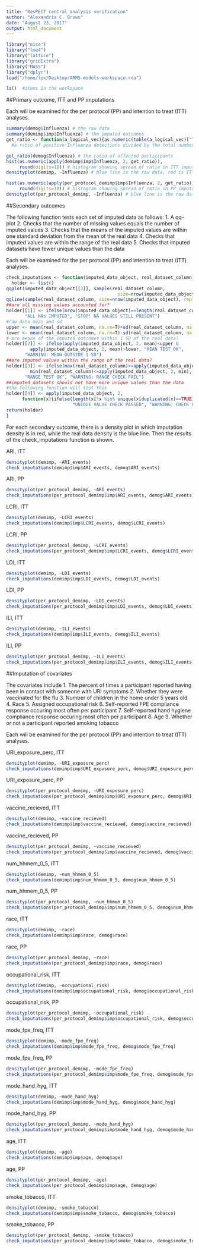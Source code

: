 ```yaml
---
title: "ResPECT central analysis verification"
author: "Alexandria C. Brown"
date: "August 23, 2017"
output: html_document
---
```


```r
library("mice")
library("lme4")
library("lattice")
library("gridExtra")
library("MASS")
library("dplyr")
load("/home/lex/Desktop/ARMS-models-workspace.rda")

ls()  #items in the workspace
```

##Primary outcome, ITT and PP imputations

Each will be examined for the per protocol (PP) and intention to treat (ITT) analyses.

```r
summary(demog$Influenza) # the raw data
summary(demimp$imp$Influenza) # the imputed outcomes
get_ratio <- function(a_logical_vec){as.numeric(table(a_logical_vec)["TRUE"])/length(a_logical_vec)}
  #a ratio of positive Influenza detections divided by the total number of participants

get_ratio(demog$Influenza) # the ratio of affected participants
hist(as.numeric(apply(demimp$imp$Influenza, 2, get_ratio)), 
     round(digits=10)) # histogram showing spread of ratio in ITT imputations
densityplot(demimp, ~Influenza) # blue line is the raw data, red is ITT imputed

hist(as.numeric(apply(per_protocol_demimp$imp$Influenza, 2, get_ratio)), 
     round(digits=10)) # histogram showing spread of ratio in PP imputations
densityplot(per_protocol_demimp, ~Influenza) # blue line is the raw data, red is PP imputed
```

##Secondary outcomes

The following function tests each set of imputed data as follows:
1. A qq-plot
2. Checks that the number of missing values equals the number of imputed values
3. Checks that the means of the imputed values are within one standard deviation from the mean of the real data
4. Checks that imputed values are within the range of the real data
5. Checks that imputed datasets have fewer unique values than the data

Each will be examined for the per protocol (PP) and intention to treat (ITT) analyses.

```r

check_imputations <- function(imputed_data_object, real_dataset_column){
  holder <- list()
qqplot(imputed_data_object[[3]], sample(real_dataset_column, 
                                          size=nrow(imputed_data_object), replace=F))
qqline(sample(real_dataset_column, size=nrow(imputed_data_object), replace=F))
##are all missing values accounted for?
holder[[1]] <- ifelse(nrow(imputed_data_object)==length(real_dataset_column[is.na(real_dataset_column)]), 
       "ALL NAs IMPUTED", "STOP! NA VALUES STILL PRESENT")
#raw data mean and sd
upper <- mean(real_dataset_column, na.rm=T)+sd(real_dataset_column, na.rm=T)
lower <- mean(real_dataset_column, na.rm=T)-sd(real_dataset_column, na.rm=T)
# are means of the imputed outcomes within 1 SD of the real data?
holder[[2]] <- ifelse(apply(imputed_data_object, 2, mean)<upper & 
         apply(imputed_data_object, 2, mean)>lower, "MEAN TEST OK", 
       "WARNING: MEAN OUTSIDE 1 SD")
##are imputed values within the range of the real data?
holder[[3]] <- ifelse(max(real_dataset_column)>=apply(imputed_data_object, 2, max) & 
         min(real_dataset_column)<=apply(imputed_data_object, 2, min), 
       "RANGE TEST OK", "WARNING: RANGE CHECK FAIL")
##imputed datasets should not have more unique values than the data
#the following function will test this
holder[[4]] <- apply(imputed_data_object, 2, 
      function(x){ifelse(length(x[!x %in% unique(x[duplicated(x)==TRUE])])<=ceiling(length(real_dataset_column[!real_dataset_column %in% unique(real_dataset_column[duplicated(real_dataset_column)==TRUE])])*0.1), 
                         "UNIQUE VALUE CHECK PASSED", "WARNING: CHECK UNIQUE VALUES")}) 
return(holder)
}

```

For each secondary outcome, there is a density plot in which imputation density is in red, while the real data density is the blue line.  Then the results of the check_imputations function is shown.

ARI, ITT

```r
densityplot(demimp, ~ARI_events)
check_imputations(demimp$imp$ARI_events, demog$ARI_events)
```

ARI, PP

```r
densityplot(per_protocol_demimp, ~ARI_events)
check_imputations(per_protocol_demimp$imp$ARI_events, demog$ARI_events)
```

LCRI, ITT

```r
densityplot(demimp, ~LCRI_events)
check_imputations(demimp$imp$LCRI_events, demog$LCRI_events)
```

LCRI, PP

```r
densityplot(per_protocol_demimp, ~LCRI_events)
check_imputations(per_protocol_demimp$imp$LCRI_events, demog$LCRI_events)
```

LDI, ITT

```r
densityplot(demimp, ~LDI_events)
check_imputations(demimp$imp$LDI_events, demog$LDI_events)
```

LDI, PP

```r
densityplot(per_protocol_demimp, ~LDI_events)
check_imputations(per_protocol_demimp$imp$LDI_events, demog$LDI_events)
```

ILI, ITT

```r
densityplot(demimp, ~ILI_events)
check_imputations(demimp$imp$ILI_events, demog$ILI_events)
```

ILI, PP

```r
densityplot(per_protocol_demimp, ~ILI_events)
check_imputations(per_protocol_demimp$imp$ILI_events, demog$ILI_events)
```

##Imputation of covariates

The covariates include 
1. The percent of times a participant reported having been in contact with someone with URI symptoms
2. Whether they were vaccinated for the flu
3. Number of children in the home under 5 years old
4. Race
5. Assigned occupational risk
6. Self-reported FPE compliance response occuring most often per participant
7. Self-reported hand hygiene compliance response occuring most often per participant
8. Age
9. Whether or not a participant reported smoking tobacco

Each will be examined for the per protocol (PP) and intention to treat (ITT) analyses.

URI_exposure_perc, ITT

```r
densityplot(demimp, ~URI_exposure_perc)
check_imputations(demimp$imp$URI_exposure_perc, demog$URI_exposure_perc)
```

URI_exposure_perc, PP

```r
densityplot(per_protocol_demimp, ~URI_exposure_perc)
check_imputations(per_protocol_demimp$imp$URI_exposure_perc, demog$URI_exposure_perc)
```

vaccine_recieved, ITT

```r
densityplot(demimp, ~vaccine_recieved)
check_imputations(demimp$imp$vaccine_recieved, demog$vaccine_recieved)
```

vaccine_recieved, PP

```r
densityplot(per_protocol_demimp, ~vaccine_recieved)
check_imputations(per_protocol_demimp$imp$vaccine_recieved, demog$vaccine_recieved)
```

num_hhmem_0_5, ITT

```r
densityplot(demimp, ~num_hhmem_0_5)
check_imputations(demimp$imp$num_hhmem_0_5, demog$num_hhmem_0_5)
```

num_hhmem_0_5, PP

```r
densityplot(per_protocol_demimp, ~num_hhmem_0_5)
check_imputations(per_protocol_demimp$imp$num_hhmem_0_5, demog$num_hhmem_0_5)
```

race, ITT

```r
densityplot(demimp, ~race)
check_imputations(demimp$imp$race, demog$race)
```

race, PP

```r
densityplot(per_protocol_demimp, ~race)
check_imputations(per_protocol_demimp$imp$race, demog$race)
```

occupational_risk, ITT

```r
densityplot(demimp, ~occupational_risk)
check_imputations(demimp$imp$occupational_risk, demog$occupational_risk)
```

occupational_risk, PP

```r
densityplot(per_protocol_demimp, ~occupational_risk)
check_imputations(per_protocol_demimp$imp$occupational_risk, demog$occupational_risk)
```

mode_fpe_freq, ITT

```r
densityplot(demimp, ~mode_fpe_freq)
check_imputations(demimp$imp$mode_fpe_freq, demog$mode_fpe_freq)
```

mode_fpe_freq, PP

```r
densityplot(per_protocol_demimp, ~mode_fpe_freq)
check_imputations(per_protocol_demimp$imp$mode_fpe_freq, demog$mode_fpe_freq)
```

mode_hand_hyg, ITT

```r
densityplot(demimp, ~mode_hand_hyg)
check_imputations(demimp$imp$mode_hand_hyg, demog$mode_hand_hyg)
```

mode_hand_hyg, PP

```r
densityplot(per_protocol_demimp, ~mode_hand_hyg)
check_imputations(per_protocol_demimp$imp$mode_hand_hyg, demog$mode_hand_hyg)
```

age, ITT

```r
densityplot(demimp, ~age)
check_imputations(demimp$imp$age, demog$age)
```

age, PP

```r
densityplot(per_protocol_demimp, ~age)
check_imputations(per_protocol_demimp$imp$age, demog$age)
```

smoke_tobacco, ITT

```r
densityplot(demimp, ~smoke_tobacco)
check_imputations(demimp$imp$smoke_tobacco, demog$smoke_tobacco)
```

smoke_tobacco, PP

```r
densityplot(per_protocol_demimp, ~smoke_tobacco)
check_imputations(per_protocol_demimp$imp$smoke_tobacco, demog$smoke_tobacco)
```


